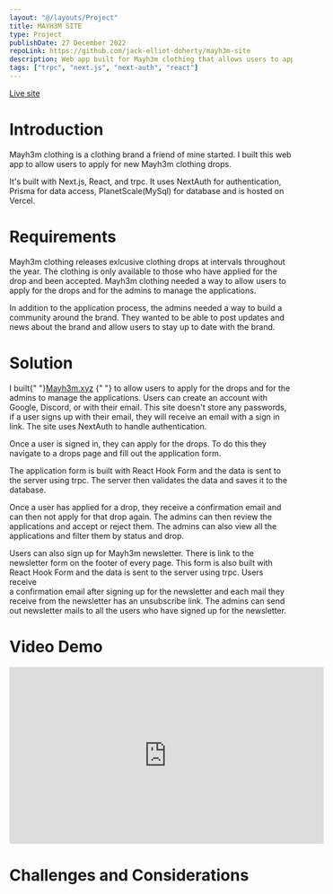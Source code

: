 ```yaml
---
layout: "@/layouts/Project"
title: MAYH3M SITE
type: Project
publishDate: 27 December 2022
repoLink: https://github.com/jack-elliot-doherty/mayh3m-site
description: Web app built for Mayh3m clothing that allows users to apply for new mayh3m clothing drops.
tags: ["trpc", "next.js", "next-auth", "react"]
---
```


<a target="_blank" rel href="http://www.mayh3m.xyz/">
	Live site
</a>

# Introduction

Mayh3m clothing is a clothing brand a friend of mine started.
I built this web app to allow users to apply for new Mayh3m clothing drops.

It's built with Next.js, React, and trpc. It uses NextAuth for authentication,
Prisma for data access, PlanetScale(MySql) for database and is hosted on Vercel.

# Requirements

Mayh3m clothing releases exlcusive clothing drops at intervals throughout the year.
The clothing is only available to those who have applied for the drop and been accepted.
Mayh3m clothing needed a way to allow users to apply for the drops and for the admins to
manage the applications.

In addition to the application process, the admins needed a way to build a community around
the brand. They wanted to be able to post updates and news about the brand and allow users
to stay up to date with the brand.

# Solution

I built{" "}<a target="_blank" rel href="http://www.mayh3m.xyz/">Mayh3m.xyz</a> {" "} to allow users to apply for the
drops and for the admins to manage the applications. Users can create an account with Google, Discord,
or with their email. This site doesn't store any passwords, if a user signs up with their email, they
will receive an email with a sign in link. The site uses NextAuth to handle authentication.

Once a user is signed in, they can apply for the drops. To do this they navigate to a drops page and fill
out the application form.

The application form is built with React Hook Form and the data is sent to the
server using trpc. The server then validates the data and saves it to the database.

Once a user has applied for a drop, they receive a confirmation email and can then not
apply for that drop again. The admins can then review the applications and accept or reject
them. The admins can also view all the applications and filter them by status and drop.

Users can also sign up for Mayh3m newsletter. There is link to the newsletter form on the footer of every page.
This form is also built with React Hook Form and the data is sent to the server using trpc. Users receive  
a confirmation email after signing up for the newsletter and each mail they receive from the newsletter has an
unsubscribe link. The admins can send out newsletter mails to all the users who have signed up for the newsletter.

# Video Demo

<iframe
	width="560"
	height="315"
	src="https://www.youtube.com/embed/9Z9Z9Z9Z9Z9"
	title="YouTube video player"
	frameborder="0"
	allow="accelerometer; autoplay; clipboard-write; encrypted-media; gyroscope; picture-in-picture"
	allowfullscreen
></iframe>

# Challenges and Considerations
